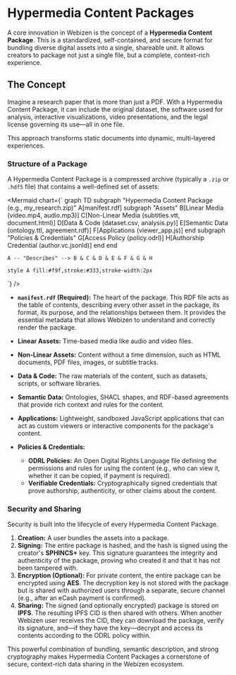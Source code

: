
# Hypermedia Content Packages

A core innovation in Webizen is the concept of a **Hypermedia Content Package**. This is a standardized, self-contained, and secure format for bundling diverse digital assets into a single, shareable unit. It allows creators to package not just a single file, but a complete, context-rich experience.

## The Concept

Imagine a research paper that is more than just a PDF. With a Hypermedia Content Package, it can include the original dataset, the software used for analysis, interactive visualizations, video presentations, and the legal license governing its use—all in one file.

This approach transforms static documents into dynamic, multi-layered experiences.

### Structure of a Package

A Hypermedia Content Package is a compressed archive (typically a `.zip` or `.hdf5` file) that contains a well-defined set of assets:

<Mermaid chart={`
graph TD
    subgraph "Hypermedia Content Package (e.g., my_research.zip)"
        A[manifest.rdf]
        subgraph "Assets"
            B[Linear Media (video.mp4, audio.mp3)]
            C[Non-Linear Media (subtitles.vtt, document.html)]
            D[Data & Code (dataset.csv, analysis.py)]
            E[Semantic Data (ontology.ttl, agreement.rdf)]
            F[Applications (viewer_app.js)]
        end
        subgraph "Policies & Credentials"
            G[Access Policy (policy.odrl)]
            H[Authorship Credential (author.vc.jsonld)]
        end
    end

    A -- "Describes" --> B & C & D & E & F & G & H

    style A fill:#f9f,stroke:#333,stroke-width:2px
`} />

- **`manifest.rdf` (Required):** The heart of the package. This RDF file acts as the table of contents, describing every other asset in the package, its format, its purpose, and the relationships between them. It provides the essential metadata that allows Webizen to understand and correctly render the package.

- **Linear Assets:** Time-based media like audio and video files.

- **Non-Linear Assets:** Content without a time dimension, such as HTML documents, PDF files, images, or subtitle tracks.

- **Data & Code:** The raw materials of the content, such as datasets, scripts, or software libraries.

- **Semantic Data:** Ontologies, SHACL shapes, and RDF-based agreements that provide rich context and rules for the content.

- **Applications:** Lightweight, sandboxed JavaScript applications that can act as custom viewers or interactive components for the package's content.

- **Policies & Credentials:**
    - **ODRL Policies:** An Open Digital Rights Language file defining the permissions and rules for using the content (e.g., who can view it, whether it can be copied, if payment is required).
    - **Verifiable Credentials:** Cryptographically signed credentials that prove authorship, authenticity, or other claims about the content.

### Security and Sharing

Security is built into the lifecycle of every Hypermedia Content Package.

1.  **Creation:** A user bundles the assets into a package.
2.  **Signing:** The entire package is hashed, and the hash is signed using the creator's **SPHINCS+** key. This signature guarantees the integrity and authenticity of the package, proving who created it and that it has not been tampered with.
3.  **Encryption (Optional):** For private content, the entire package can be encrypted using **AES**. The decryption key is not stored with the package but is shared with authorized users through a separate, secure channel (e.g., after an eCash payment is confirmed).
4.  **Sharing:** The signed (and optionally encrypted) package is stored on **IPFS**. The resulting IPFS CID is then shared with others. When another Webizen user receives the CID, they can download the package, verify its signature, and—if they have the key—decrypt and access its contents according to the ODRL policy within.

This powerful combination of bundling, semantic description, and strong cryptography makes Hypermedia Content Packages a cornerstone of secure, context-rich data sharing in the Webizen ecosystem.
